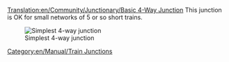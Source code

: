 [[Translation:en/Community/Junctionary/Basic 4-Way Junction]]
{{en/Community/Junctionary/Navigation}}
This junction is OK for small networks of 5 or so short trains.

[[File:en/Community/Junctionary/Basic4.png|none|frame|Simplest 4-way junction]]

{{en/Community/Junctionary/Junction Criteria|Cheap|0|0|0|2|0|0|1|1|0|0|0||Broken down trains stop whole junction.|
*Can only handle one train at a time.
*Will cause traffic backup. 
}}

[[Category:en/Manual/Train Junctions]]